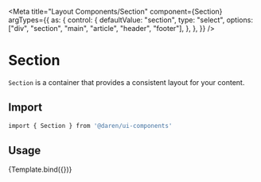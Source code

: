 
<Meta
  title="Layout Components/Section"
  component={Section}
  argTypes={{
    as: {
      control: {
        defaultValue: "section",
        type: "select",
        options: ["div", "section", "main", "article", "header", "footer"],
      },
    },
  }}
/>


# Section

`Section` is a container that provides a consistent layout for your content.

<Actions packageName="layout-components" />

<Story name="example">
  <div className="mb-8">
    <Section />
  </div>
</Story>

## Import

```bash
import { Section } from '@daren/ui-components'
```

## Usage

<Canvas>
  <Story name="usage">{Template.bind({})}</Story>
</Canvas>

<ArgsTable story="usage" />
